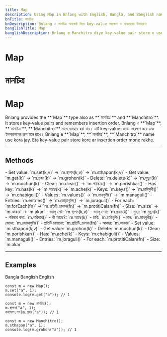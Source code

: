 ```yaml
---
title: Map
description: Using Map in Bnlang with English, Bangla, and Banglish names for storing key-value pairs.
bnTitle: মানচিত্র
bnDescription: Bnlang এ মানচিত্র অবজেক্ট দিয়ে key-value সংরক্ষণ ও ব্যবহারের উদাহরণ।
banglishTitle: Map
banglishDescription: Bnlang e Manchitro diye key-value pair store o use korar udahoron.
---
```


# <I18nEnglish>Map</I18nEnglish>
# <I18nBangla>মানচিত্র</I18nBangla>
# <I18nBanglish>Map</I18nBanglish>

<I18nEnglish>
Bnlang provides the **`Map`** type also as **`মানচিত্র`** and **`Manchitro`**.  
It stores key-value pairs and remembers insertion order.
</I18nEnglish>

<I18nBangla>
Bnlang এ **`Map`**, **`মানচিত্র`**, **`Manchitro`** নামে ব্যবহার করা যায়।  
এটি key-value জোড়া সংরক্ষণ করে এবং ইনসারশনের ক্রম মনে রাখে।
</I18nBangla>

<I18nBanglish>
Bnlang e **`Map`**, **`মানচিত্র`**, **`Manchitro`** name use kora jay.  
Eta key-value pair store kore ar insertion order mone rakhe.
</I18nBanglish>

---

## Methods

<I18nEnglish>
- Set value: `m.set(k,v)` → `m.স্থাপন(k,v)` → `m.sthapon(k,v)`  
- Get value: `m.get(k)` → `m.গ্রহন(k)` → `m.grohon(k)`  
- Delete: `m.delete(k)` → `m.মুছুন(k)` → `m.muchun(k)`  
- Clear: `m.clear()` → `m.পরিষ্কার()` → `m.porishkar()`  
- Has key: `m.has(k)` → `m.আছে(k)` → `m.ache(k)`  
- Keys: `m.keys()` → `m.চাবিগুলী()` → `m.chabiguli()`  
- Values: `m.values()` → `m.মানগুলী()` → `m.managuli()`  
- Entries: `m.entries()` → `m.জোড়াগুলি()` → `m.joraguli()`  
- For each: `m.forEach(fn)` → `m.প্রতিটি_চালান(fn)` → `m.protitiCalan(fn)`  
- Size: `m.size` → `m.আকার` → `m.akar`
</I18nEnglish>

<I18nBangla>
- ভ্যালু সেট: `m.স্থাপন(k,v)`  
- ভ্যালু নেয়া: `m.গ্রহন(k)`  
- মুছা: `m.মুছুন(k)`  
- পরিষ্কার করা: `m.পরিষ্কার()`  
- কী আছে?: `m.আছে(k)`  
- চাবি: `m.চাবিগুলী()`  
- মান: `m.মানগুলী()`  
- জোড়া: `m.জোড়াগুলি()`  
- প্রতিটি চালানো: `m.প্রতিটি_চালান(fn)`  
- আকার: `m.আকার`
</I18nBangla>

<I18nBanglish>
- Set value: `m.sthapon(k,v)`  
- Get value: `m.grohon(k)`  
- Delete: `m.muchun(k)`  
- Clear: `m.porishkar()`  
- Has: `m.ache(k)`  
- Keys: `m.chabiguli()`  
- Values: `m.managuli()`  
- Entries: `m.joraguli()`  
- For each: `m.protitiCalan(fn)`  
- Size: `m.akar`
</I18nBanglish>

---

## Examples

<Tabs defaultValue="bangla" className="w-full">
  <TabsList>
    <TabsTrigger value="bangla">Bangla</TabsTrigger>
    <TabsTrigger value="banglish">Banglish</TabsTrigger>
    <TabsTrigger value="english">English</TabsTrigger>
  </TabsList>

  <TabsContent value="english">

```bnl
const m = new Map();
m.set("a", 1);
console.log(m.get("a")); // 1
```
  </TabsContent>

  <TabsContent value="bangla">

```bnl
const m = new মানচিত্র();
m.স্থাপন("a", 1);
কনসোল.লগ(m.গ্রহন("a")); // 1
```
  </TabsContent>

  <TabsContent value="banglish">

```bnl
const m = new Manchitro();
m.sthapon("a", 1);
console.log(m.grohon("a")); // 1
```
  </TabsContent>
</Tabs>
